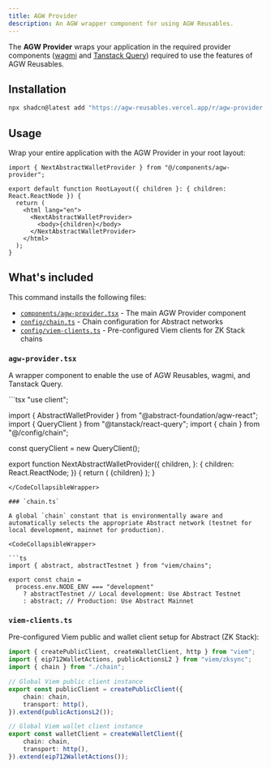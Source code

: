 ```yaml
---
title: AGW Provider
description: An AGW wrapper component for using AGW Reusables.
---
```


The **AGW Provider** wraps your application in the required provider components ([wagmi](https://wagmi.sh/react/api/WagmiProvider) and [Tanstack Query](https://tanstack.com/query/latest/docs/framework/react/reference/QueryClientProvider)) required to use the features of AGW Reusables.

## Installation

```bash
npx shadcn@latest add "https://agw-reusables.vercel.app/r/agw-provider.json"
```

## Usage

Wrap your entire application with the AGW Provider in your root layout:

```tsx title="app/layout.tsx" showLineNumbers {1,6,10}
import { NextAbstractWalletProvider } from "@/components/agw-provider";

export default function RootLayout({ children }: { children: React.ReactNode }) {
  return (
    <html lang="en">
      <NextAbstractWalletProvider>
        <body>{children}</body>
      </NextAbstractWalletProvider>
    </html>
  );
}
```


## What's included

This command installs the following files:

- [`components/agw-provider.tsx`](#agw-providertsx) - The main AGW Provider component
- [`config/chain.ts`](#chaints) - Chain configuration for Abstract networks
- [`config/viem-clients.ts`](#viem-clientsts) - Pre-configured Viem clients for ZK Stack chains


### `agw-provider.tsx`

A wrapper component to enable the use of AGW Reusables, wagmi, and Tanstack Query.

<CodeCollapsibleWrapper>
```tsx
"use client";

import { AbstractWalletProvider } from "@abstract-foundation/agw-react";
import { QueryClient } from "@tanstack/react-query";
import { chain } from "@/config/chain";

const queryClient = new QueryClient();

export function NextAbstractWalletProvider({
  children,
}: {
  children: React.ReactNode;
}) {
  return (
    <AbstractWalletProvider chain={chain} queryClient={queryClient}>
      {children}
    </AbstractWalletProvider>
  );
}
```
</CodeCollapsibleWrapper>

### `chain.ts`

A global `chain` constant that is environmentally aware and automatically selects the appropriate Abstract network (testnet for local development, mainnet for production).

<CodeCollapsibleWrapper>

```ts
import { abstract, abstractTestnet } from "viem/chains";

export const chain =
  process.env.NODE_ENV === "development"
    ? abstractTestnet // Local development: Use Abstract Testnet
    : abstract; // Production: Use Abstract Mainnet
```
</CodeCollapsibleWrapper>

### `viem-clients.ts`

Pre-configured Viem public and wallet client setup for Abstract (ZK Stack):

<CodeCollapsibleWrapper>

```ts
import { createPublicClient, createWalletClient, http } from "viem";
import { eip712WalletActions, publicActionsL2 } from "viem/zksync";
import { chain } from "./chain";

// Global Viem public client instance
export const publicClient = createPublicClient({
    chain: chain,
    transport: http(),
}).extend(publicActionsL2());

// Global Viem wallet client instance
export const walletClient = createWalletClient({
    chain: chain,
    transport: http(),
}).extend(eip712WalletActions());
```
</CodeCollapsibleWrapper>